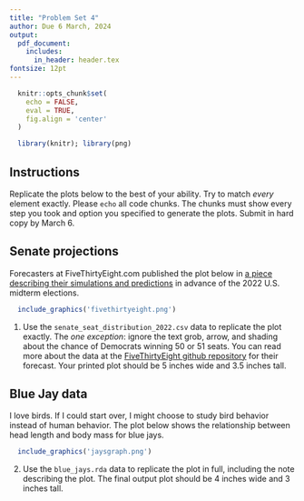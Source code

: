 ```yaml
---
title: "Problem Set 4"
author: Due 6 March, 2024
output: 
  pdf_document:
    includes:
      in_header: header.tex
fontsize: 12pt
---
```


```r
  knitr::opts_chunk$set(
    echo = FALSE, 
    eval = TRUE,
    fig.align = 'center'
  )

  library(knitr); library(png)
```
## Instructions
Replicate the plots below to the best of your ability. Try to match *every* element exactly. Please `echo` all code chunks. The chunks must show every step you took and option you specified to generate the plots. Submit in hard copy by March 6. 


## Senate projections
Forecasters at FiveThirtyEight.com published the plot below in [a piece describing their simulations and predictions](https://fivethirtyeight.com/features/52-senators-filibuster/) in advance of the 2022 U.S. midterm elections. 


```r
  include_graphics('fivethirtyeight.png')
```



1. Use the `senate_seat_distribution_2022.csv` data to replicate the plot exactly. The *one exception*: ignore the text grob, arrow, and shading about the chance of Democrats winning 50 or 51 seats. You can read more about the data at the [FiveThirtyEight github repository](https://github.com/fivethirtyeight/data/tree/master/election-forecasts-2022) for their forecast. Your printed plot should be 5 inches wide and 3.5 inches tall.


## Blue Jay data
I love birds. If I could start over, I might choose to study bird behavior instead of human behavior. The plot below shows the relationship between head length and body mass for blue jays. 

```r

  include_graphics('jaysgraph.png')

```


2. Use the `blue_jays.rda` data to replicate the plot in full, including the note describing the plot. The final output plot should be 4 inches wide and 3 inches tall.

